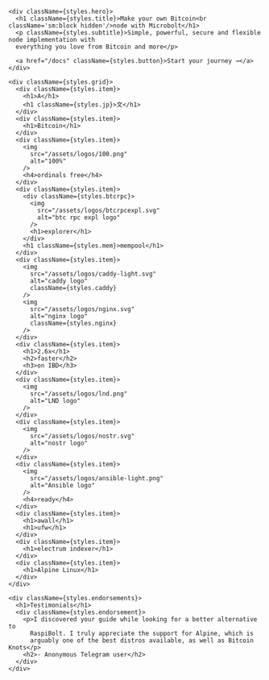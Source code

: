
<div className="home-content">

  <div className={styles.homeContent}>

    <div className={styles.hero}>
      <h1 className={styles.title}>Make your own Bitcoin<br className='sm:block hidden'/>node with Microbolt</h1>
      <p className={styles.subtitle}>Simple, powerful, secure and flexible node implementation with
      everything you love from Bitcoin and more</p>

      <a href="/docs" className={styles.button}>Start your journey →</a>
    </div>

    <div className={styles.grid}>
      <div className={styles.item}>
        <h1>A</h1>
        <h1 className={styles.jp}>文</h1>
      </div>
      <div className={styles.item}>
        <h1>Bitcoin</h1>
      </div>
      <div className={styles.item}>
        <img
          src="/assets/logos/100.png"
          alt="100%"
        />
        <h4>ordinals free</h4>
      </div>
      <div className={styles.item}>
        <div className={styles.btcrpc}>
          <img
            src="/assets/logos/btcrpcexpl.svg"
            alt="btc rpc expl logo"
          />
          <h1>explorer</h1>
        </div>
        <h1 className={styles.mem}>mempool</h1>
      </div>
      <div className={styles.item}>
        <img
          src="/assets/logos/caddy-light.svg"
          alt="caddy logo"
          className={styles.caddy}
        />
        <img
          src="/assets/logos/nginx.svg"
          alt="nginx logo"
          className={styles.nginx}
        />
      </div>
      <div className={styles.item}>
        <h1>2.6x</h1>
        <h2>faster</h2>
        <h3>on IBD</h3>
      </div>
      <div className={styles.item}>
        <img
          src="/assets/logos/lnd.png"
          alt="LND logo"
        />
      </div>
      <div className={styles.item}>
        <img
          src="/assets/logos/nostr.svg"
          alt="nostr logo"
        />
      </div>
      <div className={styles.item}>
        <img
          src="/assets/logos/ansible-light.png"
          alt="Ansible logo"
        />
        <h4>ready</h4>
      </div>
      <div className={styles.item}>
        <h1>awall</h1>
        <h1>ufw</h1>
      </div>
      <div className={styles.item}>
        <h1>electrum indexer</h1>
      </div>
      <div className={styles.item}>
        <h1>Alpine Linux</h1>
      </div>
    </div>

    <div className={styles.endorsements}>
      <h1>Testimonials</h1>
      <div className={styles.endorsement}>
        <p>I discovered your guide while looking for a better alternative to
          RaspiBolt. I truly appreciate the support for Alpine, which is
          arguably one of the best distros available, as well as Bitcoin Knots</p>
        <h2>- Anonymous Telegram user</h2>
      </div>
    </div>

  </div>

</div>